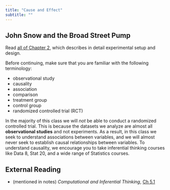 ```yaml
---
title: "Cause and Effect"
subtitle: ""
---
```


## John Snow and the Broad Street Pump

::: {.callout-note title="Read _Inferential Thinking_"}
 Read [all of Chapter 2](https://inferentialthinking.com/chapters/02/causality-and-experiments.html), which describes in detail experimental setup and design.
 
 Before continuing, make sure that you are familiar with the following terminology:
 
 * observational study
 * causality
 * association
 * comparison
 * treatment group
 * control group
 * randomized controlled trial (RCT)
 
:::

In the majority of this class we will _not_ be able to conduct a randomized controlled trial. This is because the datasets we analyze are almost all **observational studies** and not experiments. As a result, in this class we seek to understand associations between variables, and we will almost never seek to establish causal relationships between variables. To understand causality, we encourage you to take inferential thinking courses like Data 8, Stat 20, and a wide range of Statistics courses.


## External Reading

* (mentioned in notes) _Computational and Inferential Thinking_, [Ch 5.1](https://inferentialthinking.com/chapters/05/1/Arrays.html)